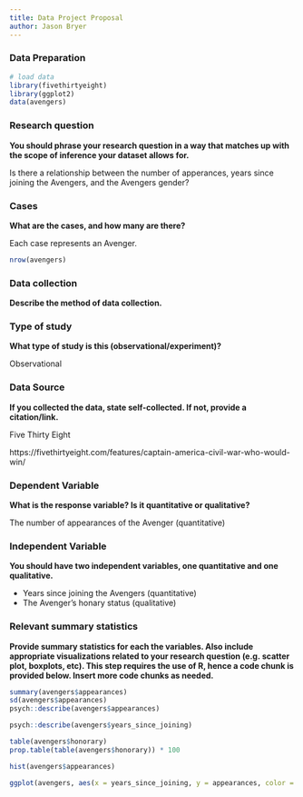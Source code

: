 ```yaml
---
title: Data Project Proposal
author: Jason Bryer
---
```


### Data Preparation

```r
# load data
library(fivethirtyeight)
library(ggplot2)
data(avengers)
```


### Research question 

**You should phrase your research question in a way that matches up with the scope of inference your dataset allows for.**

Is there a relationship between the number of apperances, years since joining the Avengers, and the Avengers gender?

### Cases 

**What are the cases, and how many are there?**

Each case represents an Avenger.

```r
nrow(avengers)
```

### Data collection 

**Describe the method of data collection.**



### Type of study 

**What type of study is this (observational/experiment)?**

Observational



### Data Source 

**If you collected the data, state self-collected. If not, provide a citation/link.**

Five Thirty Eight

https://fivethirtyeight.com/features/captain-america-civil-war-who-would-win/


### Dependent Variable

**What is the response variable? Is it quantitative or qualitative?**

The number of appearances of the Avenger (quantitative)

### Independent Variable

**You should have two independent variables, one quantitative and one qualitative.**

* Years since joining the Avengers (quantitative)
* The Avenger's honary status (qualitative)

### Relevant summary statistics 

**Provide summary statistics for each the variables. Also include appropriate visualizations related to your research question (e.g. scatter plot, boxplots, etc). This step requires the use of R, hence a code chunk is provided below. Insert more code chunks as needed.**

```r
summary(avengers$appearances)
sd(avengers$appearances)
psych::describe(avengers$appearances)

psych::describe(avengers$years_since_joining)

table(avengers$honorary)
prop.table(table(avengers$honorary)) * 100

hist(avengers$appearances)

ggplot(avengers, aes(x = years_since_joining, y = appearances, color = gender)) + geom_point()

```

